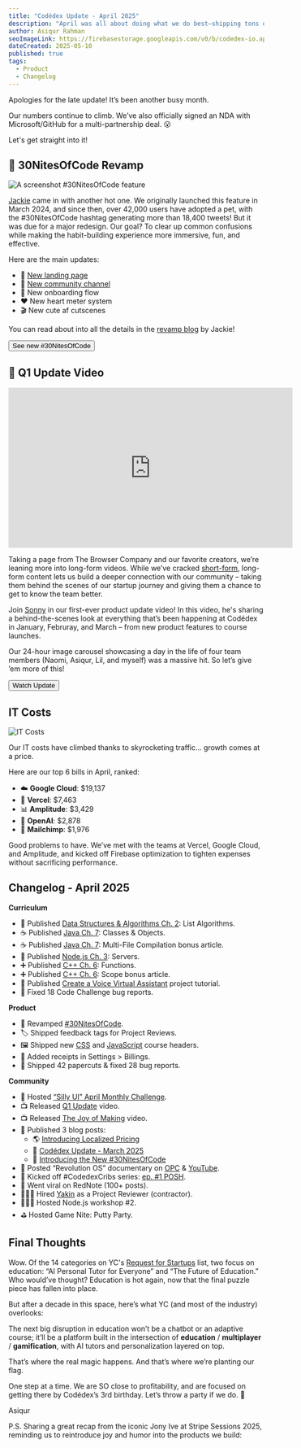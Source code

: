 ```yaml
---
title: "Codédex Update - April 2025"
description: "April was all about doing what we do best—shipping tons of updates, from small tweaks to a full revamp of #30NitesOfCode, rolling out waves of new Curriculum content, and hitting new peak numbers."
author: Asiqur Rahman
seoImageLink: https://firebasestorage.googleapis.com/v0/b/codedex-io.appspot.com/o/blogs%2Fcodedex-update-april-2025%2Fbanner.gif?alt=media&token=742fc755-12ce-44d5-86b4-06e0697aaced
dateCreated: 2025-05-10
published: true
tags:
  - Product
  - Changelog
---
```


Apologies for the late update! It’s been another busy month.

Our numbers continue to climb. We’ve also officially signed an NDA with Microsoft/GitHub for a multi-partnership deal. 😮

Let's get straight into it!

## 🐣 30NitesOfCode Revamp

![A screenshot #30NitesOfCode feature](https://i.imgur.com/sXZdO7D.gif)

[Jackie](https://www.codedex.io/@jackieisonline) came in with another hot one. We originally launched this feature in March 2024, and since then, over 42,000 users have adopted a pet, with the #30NitesOfCode hashtag generating more than 18,400 tweets! But it was due for a major redesign. Our goal? To clear up common confusions while making the habit-building experience more immersive, fun, and effective.

Here are the main updates:

- 🐣 [New landing page](https://www.codedex.io/30-nites-of-code) 
- 👯 [New community channel](https://www.codedex.io/community/30-nites-of-code)
- 👋 New onboarding flow
- ❤️ New heart meter system
- 🎬 New cute af cutscenes

You can read about into all the details in the [revamp blog](https://www.codedex.io/blog/30-nites-of-code-revamp-2025) by Jackie!

<div
  style={{
    display: "flex",
    justifyContent: "center",
    marginBottom: "1.2rem",
    transform: "scale(.9)",
  }}
>
  <a
    href="https://www.codedex.io/30-nites-of-code"
    style={{ all: "unset" }}
    target="_blank"
    and
    rel="noopener noreferrer"
  >
    <Button variant="yellow">See new #30NitesOfCode</Button>
  </a>
</div>

## 🚀 Q1 Update Video

<iframe
  width="560"
  height="315"
  src="https://www.youtube.com/embed/k95j4eQ4HTU?si=R0nyPgBSuw1dkknz"
  title="YouTube video player"
  frameborder="0"
  allow="accelerometer; autoplay; clipboard-write; encrypted-media; gyroscope; picture-in-picture; web-share"
  referrerpolicy="strict-origin-when-cross-origin"
  allowfullscreen
></iframe>

Taking a page from The Browser Company and our favorite creators, we’re leaning more into long-form videos. While we’ve cracked [short-form](https://www.instagram.com/codedex.io), long-form content lets us build a deeper connection with our community – taking them behind the scenes of our startup journey and giving them a chance to get to know the team better.

Join [Sonny](https://www.codedex.io/@sonny) in our first-ever product update video! In this video, he's sharing a behind-the-scenes look at everything that’s been happening at Codédex in January, Februray, and March – from new product features to course launches.

Our 24-hour image carousel showcasing a day in the life of four team members (Naomi, Asiqur, Lil, and myself) was a massive hit. So let’s give ’em more of this!

<div
  style={{
    display: "flex",
    justifyContent: "center",
    marginBottom: "1.2rem",
    transform: "scale(.9)",
  }}
>
  <a
    href="https://www.youtube.com/watch?v=k95j4eQ4HTU"
    style={{ all: "unset" }}
    target="_blank"
    and
    rel="noopener noreferrer"
  >
    <Button variant="yellow">Watch Update</Button>
  </a>
</div>

## IT Costs

![IT Costs](https://i.imgur.com/VpWuKav.png)

Our IT costs have climbed thanks to skyrocketing traffic... growth comes at a price.

Here are our top 6 bills in April, ranked:

- ☁️ **Google Cloud**: $19,137
- 🚀 **Vercel**: $7,463
- 📊 **Amplitude**: $3,429
- 🤖 **OpenAI**: $2,878
- 💌 **Mailchimp**: $1,976

Good problems to have. We’ve met with the teams at Vercel, Google Cloud, and Amplitude, and kicked off Firebase optimization to tighten expenses without sacrificing performance.

## Changelog - April 2025

**Curriculum**

- 🔢 Published [Data Structures & Algorithms Ch. 2](https://www.codedex.io/data-structures-and-algorithms): List Algorithms.
- ☕️ Published [Java Ch. 7](https://www.codedex.io/java): Classes & Objects.
- ☕️ Published [Java Ch. 7](https://www.codedex.io/java): Multi-File Compilation bonus article.
- 🦠 Published [Node.js Ch. 3](https://www.codedex.io/nodejs): Servers.
- ➕ Published [C++ Ch. 6](https://www.codedex.io/cpp): Functions.
- ➕ Published [C++ Ch. 6](https://www.codedex.io/cpp): Scope bonus article.
- 🤖 Published [Create a Voice Virtual Assistant](https://www.codedex.io/projects/create-a-voice-virtual-assistant) project tutorial.
- 🧹 Fixed 18 Code Challenge bug reports.

**Product**

- 🐣 Revamped [#30NitesOfCode](https://www.codedex.io/30-nites-of-code).
- 🏷️ Shipped feedback tags for Project Reviews.
- 🖼️ Shipped new [CSS](https://codedex.io/css) and [JavaScript](https://codedex.io/javascript) course headers.
- 🧾 Added receipts in Settings > Billings.
- 🧹 Shipped 42 papercuts & fixed 28 bug reports.

**Community**

- 🙈 Hosted [“Silly UI” April Monthly Challenge](https://www.codedex.io/community/monthly-challenge/gGDAlCyOrwSE4J5rNZgC).
- 📺 Released [Q1 Update](https://www.youtube.com/watch?v=k95j4eQ4HTU) video.
- 📺 Released [The Joy of Making](https://www.youtube.com/watch?v=g0X-wafmQTo) video.
- 📰 Published 3 blog posts:
  - 🌎 [Introducing Localized Pricing](https://www.codedex.io/blog/introducing-localized-pricing)
  - 📜 [Codédex Update - March 2025](https://www.codedex.io/blog/codedex-update-march-2025)
  - 🐣 [Introducing the New #30NitesOfCode](https://www.codedex.io/blog/30-nites-of-code-revamp-2025)
- 🍿 Posted “Revolution OS” documentary on [OPC]((https://www.codedex.io/community/main/I9iltVvrVwts48fWmcOA)) & [YouTube](https://www.youtube.com/watch?v=TEOH0ZSDW2k).
- 🚪 Kicked off #CodedexCribs series: [ep. #1 POSH](https://www.instagram.com/p/DI14MViv42s).
- 🧧 Went viral on RedNote (100+ posts).
- 🧑🏾‍💻 Hired [Yakin](https://github.com/yakin-ts) as a Project Reviewer (contractor).
- 🧑🏻‍🏫 Hosted Node.js workshop #2.
- ⛳️ Hosted Game Nite: Putty Party.

## Final Thoughts

Wow. Of the 14 categories on YC's [Request for Startups](https://www.ycombinator.com/rfs) list, two focus on education: “AI Personal Tutor for Everyone” and “The Future of Education.” Who would’ve thought? Education is hot again, now that the final puzzle piece has fallen into place.

But after a decade in this space, here’s what YC (and most of the industry) overlooks:

The next big disruption in education won’t be a chatbot or an adaptive course; it’ll be a platform built in the intersection of **education** / **multiplayer** / **gamification**, with AI tutors and personalization layered on top.

That’s where the real magic happens. And that’s where we’re planting our flag.

One step at a time. We are SO close to profitability, and are focused on getting there by Codédex’s 3rd birthday. Let’s throw a party if we do. 🎈

Asiqur

P.S. Sharing a great recap from the iconic Jony Ive at Stripe Sessions 2025, reminding us to reintroduce joy and humor into the products we build:
